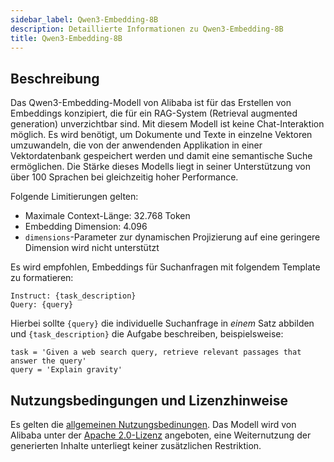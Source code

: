 ```yaml
---
sidebar_label: Qwen3-Embedding-8B
description: Detaillierte Informationen zu Qwen3-Embedding-8B
title: Qwen3-Embedding-8B
---
```


## Beschreibung

Das Qwen3-Embedding-Modell von Alibaba ist für das Erstellen von Embeddings konzipiert, die für ein RAG-System (Retrieval augmented generation) unverzichtbar sind. Mit diesem Modell ist keine Chat-Interaktion möglich. Es wird benötigt, um Dokumente und Texte in einzelne Vektoren umzuwandeln, die von der anwendenden Applikation in einer Vektordatenbank gespeichert werden und damit eine semantische Suche ermöglichen. Die Stärke dieses Modells liegt in seiner Unterstützung von über 100 Sprachen bei gleichzeitig hoher Performance.

Folgende Limitierungen gelten:

- Maximale Context-Länge: 32.768 Token
- Embedding Dimension: 4.096
- `dimensions`-Parameter zur dynamischen Projizierung auf eine geringere Dimension wird nicht unterstützt

Es wird empfohlen, Embeddings für Suchanfragen mit folgendem Template zu formatieren:

```
Instruct: {task_description}
Query: {query}
```

Hierbei sollte `{query}` die individuelle Suchanfrage in *einem* Satz abbilden und `{task_description}` die Aufgabe beschreiben, beispielsweise:

```
task = 'Given a web search query, retrieve relevant passages that answer the query'
query = 'Explain gravity'
```

## Nutzungsbedingungen und Lizenzhinweise

Es gelten die [allgemeinen Nutzungsbedinungen](../../access-and-usage/terms-of-use/). Das Modell wird von Alibaba unter der [Apache 2.0-Lizenz](https://www.apache.org/licenses/LICENSE-2.0.html) angeboten, eine Weiternutzung der generierten Inhalte unterliegt keiner zusätzlichen Restriktion.

